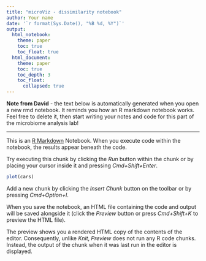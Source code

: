 ```yaml
---
title: "microViz - dissimilarity notebook"
author: Your name
date: '`r format(Sys.Date(), "%B %d, %Y")`'
output: 
  html_notebook:
    theme: paper
    toc: true
    toc_float: true
  html_document:
    theme: paper
    toc: true
    toc_depth: 3
    toc_float: 
      collapsed: true
---
```


**Note from David** - the text below is automatically generated when you open a new rmd notebook.
It reminds you how an R markdown notebook works. Feel free to delete it, then start writing your notes and code for this part of the microbiome analysis lab!

____

This is an [R Markdown](http://rmarkdown.rstudio.com) Notebook. When you execute code within the notebook, the results appear beneath the code. 

Try executing this chunk by clicking the *Run* button within the chunk or by placing your cursor inside it and pressing *Cmd+Shift+Enter*. 

```r
plot(cars)
```

Add a new chunk by clicking the *Insert Chunk* button on the toolbar or by pressing *Cmd+Option+I*.

When you save the notebook, an HTML file containing the code and output will be saved alongside it (click the *Preview* button or press *Cmd+Shift+K* to preview the HTML file). 

The preview shows you a rendered HTML copy of the contents of the editor. Consequently, unlike *Knit*, *Preview* does not run any R code chunks. Instead, the output of the chunk when it was last run in the editor is displayed.

